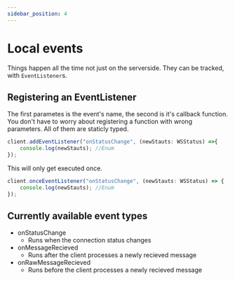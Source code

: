 ```yaml
---
sidebar_position: 4
---
```



# Local events
Things happen all the time not just on the serverside. They can be tracked, with `EventListener`s.

## Registering an EventListener
The first parametes is the event's name, the second is it's callback function. You don't have to worry about registering a function with wrong parameters. All of them are staticly typed.
```ts
client.addEventListener("onStatusChange", (newStauts: WSStatus) =>{
    console.log(newStauts); //Enum
});
```

<OR />

This will only get executed once.
```ts
client.onceEventListener("onStatusChange", (newStauts: WSStatus) => {
    console.log(newStauts); //Enum
});
```


## Currently available event types

- onStatusChange
  - Runs when the connection status changes
- onMessageRecieved
  - Runs after the client processes a newly recieved message
- onRawMessageRecieved
  - Runs before the client processes a newly recieved message